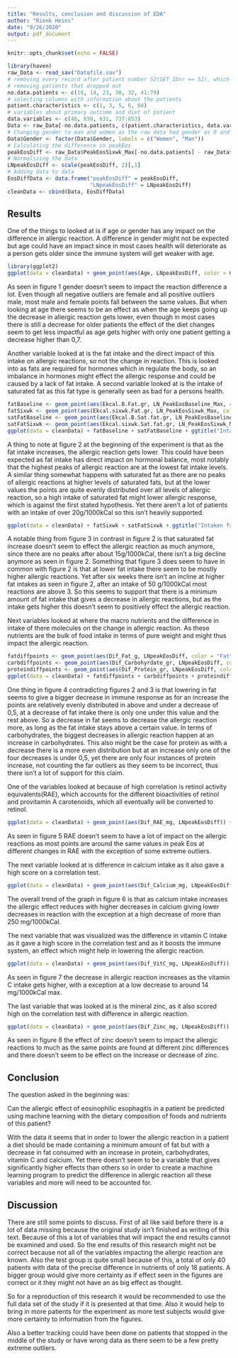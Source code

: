 ```yaml
---
title: "Results, conclusion and discussion of EDA"
author: "Rienk Heins"
date: "9/26/2020"
output: pdf_document
---
```


```r
knitr::opts_chunk$set(echo = FALSE)
```

```r
library(haven)
raw_Data <- read_sav("Datafile.sav")
# removing every record after patient number 52(SET_IDnr == 52), which is the 40th entry
# removing patients that dropped out
no.data.patients <- c(10, 14, 23, 30, 32, 41:79)
# selecting columns with information about the patients
patient.characteristics <- c(1, 3, 5, 6, 64)
# variables about primary outcome and diet of patient
data.variables <- c(46, 630, 631, 737:853)
Data <- raw_Data[-no.data.patients, c(patient.characteristics, data.variables)]
# Changing gender to man and women as the raw data had gender as 0 and 1
Data$Gender <- factor(Data$Gender, labels = c("Women", "Man"))
# Calculating the difference in peakEos
peakEosDiff <- raw_Data$PeakEosSixwk_Max[-no.data.patients] - raw_Data$PeakEosBaseline_Max[-no.data.patients]
# Normalizing the data
LNpeakEosDiff <- scale(peakEosDiff, 2)[,1]
# Adding data to data
EosDiffData <- data.frame("peakEosDiff" = peakEosDiff,
                          "LNpeakEosDiff" = LNpeakEosDiff)
cleanData <- cbind(Data, EosDiffData)
```

## Results

One of the things to looked at is if age or gender has any impact on the difference in allergic reaction. A difference in gender might not be expected but age could have an impact since in most cases health will deteriorate as a person gets older since the immune system will get weaker with age.

```r
library(ggplot2)
ggplot(data = cleanData) + geom_point(aes(Age, LNpeakEosDiff, color = Gender)) + ggtitle("Eos Difference versus age and gender") + xlab("Age(years)") + ylab("peak Eos difference(normalized)")
```

As seen in figure 1 gender doesn't seem to impact the reaction difference a lot. Even though all negative outliers are female and all positive outliers male, most male and female points fall between the same values. But when looking at age there seems to be an effect as when the age keeps going up the decrease in allergic reaction gets lower, even though in most cases there is still a decrease for older patients the effect of the diet changes seem to get less impactful as age gets higher with only one patient getting a decrease higher than 0,7.



Another variable looked at is the fat intake and the direct impact of this intake on allergic reactions, so not the change in reaction. This is looked into as fats are required for hormones which in regulate the body, so an imbalance in hormones might effect the allergic response and could be caused by a lack of fat intake. A second variable looked at is the intake of saturated fat as this fat type is generally seen as bad for a persons health. 

```r
fatBaseline <- geom_point(aes(Ekcal.B.Fat.gr, LN_PeakEosBaseline_Max, color = "Fat"))
fatSixwk <- geom_point(aes(Ekcal.sixwk.Fat.gr, LN_PeakEosSixwk_Max, color = "Fat"))
satFatBaseline <- geom_point(aes(Ekcal.B.Sat.fat.gr, LN_PeakEosBaseline_Max, color = "saturated fat"))
satFatSixwk <- geom_point(aes(Ekcal.sixwk.Sat.fat.gr, LN_PeakEosSixwk_Max, color = "Saturated"))
ggplot(data = cleanData) + fatBaseline + satFatBaseline + ggtitle("Intaken fat vs max allergic reaction at start") + ylab("Max allergic reaction(log normalized)") + xlab("Intaken fat(g/1000kCal)")
```

A thing to note at figure 2 at the beginning of the experiment is that as the fat intake increases, the allergic reaction gets lower. This could have been expected as fat intake has direct impact on hormonal balance, most notably that the highest peaks of allergic reaction are at the lowest fat intake levels. A similar thing somewhat happens with saturated fat as there are no peaks of allergic reactions at higher levels of saturated fats, but at the lower values the points are quite evenly distributed over all levels of allergic reaction, so a high intake of saturated fat might lower allergic response, which is against the first stated hypothesis. Yet there aren't a lot of patients with an intake of over 20g/1000kCal so this isn't heavily supported.


```r
ggplot(data = cleanData) + fatSixwk + satFatSixwk + ggtitle("Intaken fat vs max allergic reaction after six weeks") + ylab("Max allergic reaction(log normalized)") + xlab("Intaken fat(g/1000kCal)")
```



A notable thing from figure 3 in contrast in figure 2 is that saturated fat increase doesn't seem to effect the allergic reaction as much anymore, since there are no peaks after about 15g/1000kCal, there isn't a big decline anymore as seen in figure 2. Something that figure 3 does seem to have in common with figure 2 is that at lower fat intake there seem to be mostly higher allergic reactions. Yet after six weeks there isn't an incline at higher fat intakes as seen in figure 2, after an intake of 50 g/1000kCal most reactions are above 3. So this seems to support that there is a minimum amount of fat intake that gives a decrease in allergic reactions, but as the intake gets higher this doesn't seem to positively effect the allergic reaction.




Next variables looked at where the macro nutrients and the difference in intake of there molecules on the change in allergic reaction. As these nutrients are the bulk of food intake in terms of pure weight and might thus impact the allergic reaction.

```r
fatdiffpoints <- geom_point(aes(Dif_Fat_g, LNpeakEosDiff, color = "Fat"))
carbdiffpoints <- geom_point(aes(Dif_Carbohyrdate_gr, LNpeakEosDiff, color = "Carbohydrates"))
proteindiffpoints <- geom_point(aes(Dif_Protein_gr, LNpeakEosDiff, color = "Protein"))
ggplot(data = cleanData) + fatdiffpoints + carbdiffpoints + proteindiffpoints + ggtitle("Difference in macronutrients in diet vs allergic reaction") + xlab("Difference consumed(grams)") + ylab("Difference in peak allergic reaction")
```



One thing in figure 4 contradicting figures 2 and 3 is that lowering in fat seems to give a bigger decrease in immune response as for an increase the points are relatively evenly distributed in above and under a decrease of 0,5, at a decrease of fat intake there is only one under this value and the rest above. So a decrease in fat seems to decrease the allergic reaction more, as long as the fat intake stays above a certain value. In terms of carbohydrates, the biggest decreases in allergic reaction happen at an increase in carbohydrates. This also might be the case for protein as with a decrease there is a more even distribution but at an increase only one of the four decreases is under 0,5, yet there are only four instances of protein increase, not counting the far outliers as they seem to be incorrect, thus there isn't a lot of support for this claim.


One of the variables looked at because of high correlation is retinol activity equivalents(RAE), which accounts for the different bioactivities of retinol and provitamin A carotenoids, which all eventually will be converted to retinol.

```r
ggplot(data = cleanData) + geom_point(aes(Dif_RAE_mg, LNpeakEosDiff)) + ggtitle("Difference of RAE intake on allergic effect") + xlab("Difference in RAE intake(mg/1000kCal)") + ylab("Difference in peak allergic reaction")
```

As seen in figure 5 RAE doesn't seem to have a lot of impact on the allergic reactions as most points are around the same values in peak Eos at different changes in RAE with the exception of some extreme outliers.


The next variable looked at is difference in calcium intake as it also gave a high score on a correlation test.

```r
ggplot(data = cleanData) + geom_point(aes(Dif_Calcium_mg, LNpeakEosDiff)) + ggtitle("Effect of calcium intake on allergic reaction") + xlab("Difference in calcium intake(mg/1000kCal)") + ylab("Difference in peak allergic reaction")
```


The overall trend of the graph in figure 6 is that as calcium intake increases the allergic effect reduces with higher decreases in calcium giving lower decreases in reaction with the exception at a high decrease of more than 250 mg/1000kCal. 


The next variable that was visualized was the difference in vitamin C intake as it gave a high score in the correlation test and as it boosts the immune system, an effect which might help in lowering the allergic reaction.

```r
ggplot(data = cleanData) + geom_point(aes(Dif_VitC_mg, LNpeakEosDiff)) + ggtitle("Effect of vitamin C on allergic reactions") + xlab("Difference in vitamin C intake(mg/1000kCal") + ylab("Difference in peak allergic reaction")
```


As seen in figure 7 the decrease in allergic reaction increases as the vitamin C intake gets higher, with a exception at a low decrease to around 14 mg/1000kCal max. 


The last variable that was looked at is the mineral zinc, as it also scored high on the correlation test with difference in allergic reaction.


```r
ggplot(data = cleanData) + geom_point(aes(Dif_Zinc_mg, LNpeakEosDiff)) + ggtitle("Effect of zinc on allergic reactions") + xlab("Difference in zinc intake(mg/1000kCal") + ylab("Difference in peak allergic reaction")
```

As seen in figure 8 the effect of zinc doesn't seem to impact the allergic reactions to much as the same points are found at different zinc differences and there doesn't seem to be effect on the increase or decrease of zinc.


## Conclusion

The question asked in the beginning was:\

Can the allergic effect of eosinophilic esophagitis in a patient be predicted using machine learning with the dietary composition of foods and nutrients of this patient?

With the data it seems that in order to lower the allergic reaction in a patient a diet should be made containing a minimum amount of fat but with a decrease in fat consumed with an increase in protein, carbohydrates, vitamin C and calcium. Yet there doesn't seem to be a variable that gives significantly higher effects than others so in order to create a machine learning program to predict the difference in allergic reaction all these variables and more will need to be accounted for.

## Discussion

There are still some points to discuss. First of all like said before there is a lot of data missing because the original study isn't finished as writing of this text. Because of this a lot of variables that will impact the end results cannot be examined and used. So the end results of this research might not be correct because not all of the variables impacting the allergic reaction are known. Also the test group is quite small because of this, a total of only 40 patients with data of the precise difference in nutrients of only 18 patients. A bigger group would give more certainty as if effect seen in the figures are correct or it they might not have an as big effect as thought. 

So for a reproduction of this research it would be recommended to use the full data set of the study if it is presented at that time. Also it would help to bring in more patients for the experiment as more test subjects would give more certainty to information from the figures.

Also a better tracking could have been done on patients that stopped in the middle of the study or have wrong data as there seem to be a few pretty extreme outliers.


